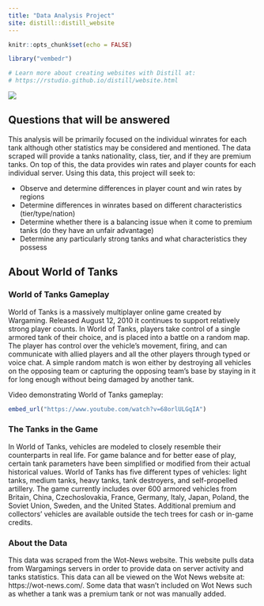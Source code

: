 ```yaml
---
title: "Data Analysis Project"
site: distill::distill_website
---
```


```r
knitr::opts_chunk$set(echo = FALSE)

library("vembedr")

# Learn more about creating websites with Distill at:
# https://rstudio.github.io/distill/website.html

```

![](WoT-wallpaper-1.jpeg)

## Questions that will be answered

This analysis will be primarily focused on the individual winrates for each tank although other statistics may be considered and mentioned. The data scraped will provide a tanks nationality, class, tier, and if they are premium tanks. On top of this, the data provides win rates and player counts for each individual server. Using this data, this project will seek to:

* Observe and determine differences in player count and win rates by regions
* Determine differences in winrates based on different characteristics (tier/type/nation)
* Determine whether there is a balancing issue when it come to premium tanks (do they have an unfair advantage)
* Determine any particularly strong tanks and what characteristics they possess

## About World of Tanks

### World of Tanks Gameplay

World of Tanks is a massively multiplayer online game created by Wargaming. Released August 12, 2010 it continues to support relatively strong player counts. In World of Tanks, players take control of a single armored tank of their choice, and is placed into a battle on a random map. The player has control over the vehicle's movement, firing, and can communicate with allied players and all the other players through typed or voice chat. A simple random match is won either by destroying all vehicles on the opposing team or capturing the opposing team's base by staying in it for long enough without being damaged by another tank. 

Video demonstrating World of Tanks gameplay:

```r
embed_url("https://www.youtube.com/watch?v=68orlULGqIA")
```

### The Tanks in the Game

In World of Tanks, vehicles are modeled to closely resemble their counterparts in real life. For game balance and for better ease of play, certain tank parameters have been simplified or modified from their actual historical values. World of Tanks has five different types of vehicles: light tanks, medium tanks, heavy tanks, tank destroyers, and self-propelled artillery. The game currently includes over 600 armored vehicles from Britain, China, Czechoslovakia, France, Germany, Italy, Japan, Poland, the Soviet Union, Sweden, and the United States. Additional premium and collectors' vehicles are available outside the tech trees for cash or in-game credits.

### About the Data

This data was scraped from the Wot-News website. This website pulls data from Wargamings servers in order to provide data on server activity and tanks statistics. This data can all be viewed on the Wot News website at: https://wot-news.com/.
Some data that wasn't included on Wot News such as whether a tank was a premium tank or not was manually added.


